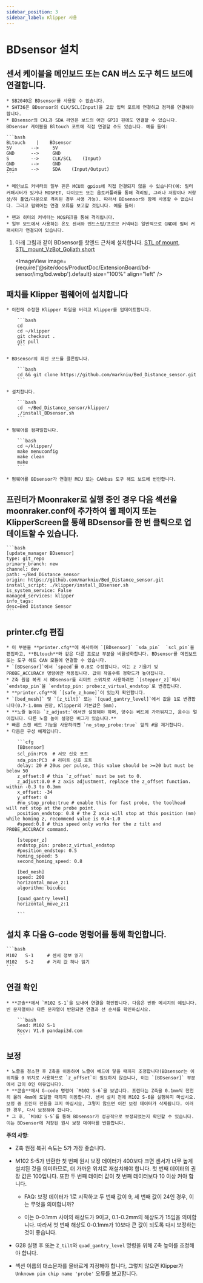 ```yaml
---
sidebar_position: 3
sidebar_label: Klipper 사용
---
```






# **BDsensor** 설치

## 센서 케이블을 메인보드 또는 CAN 버스 도구 헤드 보드에 연결합니다.

    * SB2040은 BDsensor를 사용할 수 없습니다.
    * SHT36은 BDsensor의 CLK/SCL(Input)을 고압 입력 포트에 연결하고 점퍼를 연결해야 합니다.
    * BDsensor의 CKL과 SDA 라인은 보드의 어떤 GPIO 핀에도 연결할 수 있습니다. BDsensor 케이블을 Bltouch 포트에 직접 연결할 수도 있습니다. 예를 들어:

    ```bash
    BLtouch    |    BDsensor
    5V       -->     5V
    GND      -->     GND
    S        -->     CLK/SCL    (Input)
    GND      -->     GND
    Zmin     -->     SDA    (Input/Output) 
    ```

    * 메인보드 커넥터의 일부 핀은 MCU의 gpios에 직접 연결되지 않을 수 있습니다(예: 필터 커패시터가 있거나 MOSFET, 다이오드 또는 옵토커플러를 통해 격리됨, 그러나 저항이나 저항 상/하 풀업/다운으로 격리된 경우 사용 가능). 따라서 BDsensor와 함께 사용할 수 없습니다. 그리고 펌웨어는 연결 오류를 보고할 것입니다. 예를 들어:

    * 팬과 히터의 커넥터는 MOSFET을 통해 격리됩니다.
    * 일부 보드에서 사용하는 온도 센서와 엔드스탑/프로브 커넥터는 일반적으로 GND에 필터 커패시터가 연결되어 있습니다.

1. 아래 그림과 같이 BDsensor를 핫엔드 근처에 설치합니다. [STL of mount](https://www.thingiverse.com/thing:6098131),  [STL_mount_VzBot_Goliath short](https://discord.com/channels/829828765512106054/1163237892957671424)

    <ImageView image={require('@site/docs/ProductDoc/ExtensionBoard/bd-sensor/img/bd.webp').default} size="100%" align="left" />


## 패치를 Klipper 펌웨어에 설치합니다

    * 이전에 수정한 Klipper 파일을 버리고 Klipper를 업데이트합니다.

        ```bash
        cd
        cd ~/klipper
        git checkout .
        git pull
        ```

    * BDsensor의 최신 코드를 클론합니다.

        ```bash
        cd && git clone https://github.com/markniu/Bed_Distance_sensor.git
        ```

    * 설치합니다.

        ```bash
        cd  ~/Bed_Distance_sensor/klipper/
        ./install_BDsensor.sh
        ```

    * 펌웨어를 컴파일합니다.

        ```bash
        cd ~/klipper/
        make menuconfig
        make clean
        make
        ```

    * 펌웨어를 BDsensor가 연결된 MCU 또는 CANbus 도구 헤드 보드에 번인합니다.

## 프린터가 Moonraker로 실행 중인 경우 다음 섹션을 moonraker.conf에 추가하여 웹 페이지 또는 KlipperScreen을 통해 BDsensor를 한 번 클릭으로 업데이트할 수 있습니다.

    ```bash
    [update_manager BDsensor]
    type: git_repo
    primary_branch: new
    channel: dev
    path: ~/Bed_Distance_sensor
    origin: https://github.com/markniu/Bed_Distance_sensor.git
    install_script: ./klipper/install_BDsensor.sh
    is_system_service: False
    managed_services: klipper
    info_tags:
    desc=Bed Distance Sensor
    ```

## printer.cfg 편집

    * 이 부분을 **printer.cfg**에 복사하여 `[BDsensor]` `sda_pin`  `scl_pin`을 편집하고, **BLtouch**와 같은 다른 프로브 부분을 비활성화합니다. BDsensor를 메인보드 또는 도구 헤드 CAN 모듈에 연결할 수 있습니다.
    * `[BDsensor]`에서 `speed`를 0.8로 수정합니다. 이는 z 기울기 및 PROBE_ACCURACY 명령에만 적용됩니다. 값이 작을수록 정확도가 높아집니다.
    * Z축 원점 복귀 시 BDsensor를 리미트 스위치로 사용하려면 `[stepper_z]`에서 `endstop_pin`을 `endstop_pin: probe:z_virtual_endstop`로 변경합니다.
    * **printer.cfg**에 `[safe_z_home]`이 있는지 확인합니다.
    * `[bed_mesh]` 및 `[z_tilt]` 또는 `[quad_gantry_level]`에서 값을 1로 변경합니다(0.7-1.0mm 권장, Klipper의 기본값은 5mm).
    * **노즐 높이는 `z_adjust:`에서만 설정해야 하며, 양수는 베드에 가까워지고, 음수는 멀어집니다. 다른 노즐 높이 설정은 버그가 있습니다.**
    * 빠른 스캔 베드 기능을 사용하려면 `no_stop_probe:true` 앞의 #을 제거합니다.
    * 다음은 구성 예제입니다.

        ```cfg
        [BDsensor] 
        scl_pin:PC6  # 서보 신호 포트
        sda_pin:PC3  # 리미트 신호 포트
        delay: 20 # 20us per pulse, this value should be >=20 but must be below 50
        z_offset:0 # this `z_offset` must be set to 0. 
        z_adjust:0.0 # z axis adjustment, replace the z_offset function. within -0.3 to 0.3mm
        x_offset: -34
        y_offset: 0
        #no_stop_probe:true # enable this for fast probe, the toolhead will not stop at the probe point.
        position_endstop: 0.8 # the Z axis will stop at this position (mm) while homing z, recommend value is 0.4~1.0
        #speed:0.8 # this speed only works for the z tilt and PROBE_ACCURACY command.

        [stepper_z]
        endstop_pin: probe:z_virtual_endstop 
        #position_endstop: 0.5
        homing_speed: 5
        second_homing_speed: 0.8

        [bed_mesh]
        speed: 200
        horizontal_move_z:1
        algorithm: bicubic

        [quad_gantry_level]
        horizontal_move_z:1

        ```

## 설치 후 다음 G-code 명령어를 통해 확인합니다.

    ```bash
    M102   S-1     # 센서 정보 읽기
    M102   S-2     # 거리 값 하나 읽기
    ```

## 연결 확인

    * **콘솔**에서 `M102 S-1`을 보내어 연결을 확인합니다. 다음은 반환 메시지의 예입니다. 빈 문자열이나 다른 문자열이 반환되면 연결과 선 순서를 확인하십시오.

        ```bash
        Send: M102 S-1
        Recv: V1.0 pandapi3d.com
        ```

## 보정

    * 노즐을 청소한 후 Z축을 이동하여 노즐이 베드에 닿을 때까지 조정합니다(BDsensor는 이 위치를 0 위치로 사용하므로 `z_offset`이 필요하지 않습니다, 이는 `[BDsensor]` 부분에서 값이 0인 이유입니다).
    * **콘솔**에서 G-code 명령어 `M102 S-6`을 보냅니다. 프린터는 Z축을 0.1mm씩 천천히 올려 4mm에 도달할 때까지 이동합니다. 센서 설치 전에 M102 S-6을 실행하지 마십시오. 보정 중 프린터 전원을 끄지 마십시오, 그렇지 않으면 이전 보정 데이터가 삭제됩니다. 이러한 경우, 다시 보정해야 합니다.
    * 그 후, `M102 S-5`를 통해 BDsensor가 성공적으로 보정되었는지 확인할 수 있습니다. 이는 BDsensor에 저장된 원시 보정 데이터를 반환합니다.

**주의 사항**:

* Z축 원점 복귀 속도는 5가 가장 좋습니다.

* M102 S-5가 반환한 첫 번째 원시 보정 데이터가 400보다 크면 센서가 너무 높게 설치된 것을 의미하므로, 더 가까운 위치로 재설치해야 합니다. 첫 번째 데이터의 권장 값은 100입니다. 또한 두 번째 데이터 값이 첫 번째 데이터보다 10 이상 커야 합니다.

  * FAQ: 보정 데이터가 1로 시작하고 두 번째 값이 9, 세 번째 값이 24인 경우, 이는 무엇을 의미합니까?

  * 이는 0-0.1mm 사이의 해상도가 9이고, 0.1-0.2mm의 해상도가 15임을 의미합니다. 따라서 첫 번째 해상도 0-0.1mm가 10보다 큰 값이 되도록 다시 보정하는 것이 좋습니다.

* G28 실행 후 또는 `Z_tilt`와 `quad_gantry_level` 명령을 위해 Z축 높이를 조정해야 합니다.

* 섹션 이름의 대소문자를 올바르게 지정해야 합니다, 그렇지 않으면 Klipper가 `Unknown pin chip name 'probe'` 오류를 보고합니다.